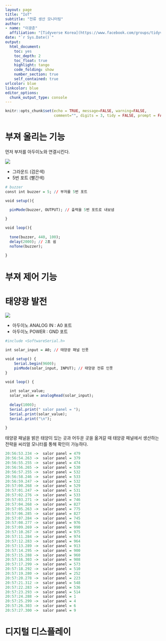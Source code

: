 ```yaml
---
layout: page
title: "IoT"
subtitle: "전류 생산 모니터링"
author:
- name: "이광춘"
  affiliation: "[Tidyverse Korea](https://www.facebook.com/groups/tidyverse/)"
date: "`r Sys.Date()`"
output:
  html_document: 
    toc: yes
    toc_depth: 2
    toc_float: true
    highlight: tango
    code_folding: show
    number_section: true
    self_contained: true
urlcolor: blue
linkcolor: blue
editor_options: 
  chunk_output_type: console
---
```


```r
knitr::opts_chunk$set(echo = TRUE, message=FALSE, warning=FALSE,
                      comment="", digits = 3, tidy = FALSE, prompt = FALSE, fig.align = 'center')

```

# 부져 울리는 기능 {#buzzer}

먼저 부저를 아두이노와 연결시킨다.

![](fig/buzzer.jpeg)

- 그라운드 (검은색)
- 5번 포트 (빨간색)

```r
# buzzer
const int buzzer = 5; // 부저를 5번 포트

void setup(){
 
  pinMode(buzzer, OUTPUT); // 출력을 5번 포트로 내보냄

}

void loop(){
 
  tone(buzzer, 440, 100);
  delay(2000); // 2초 쉼
  noTone(buzzer);
  
}
```

# 부져 제어 기능 {#buzzer-controller}

# 태양광 발전 {#generate-solar-energy}

![](fig/solar.jpeg)

- 아두이노 ANALOG IN : A0 포트
- 아두이노 POWER : GND 포트

```r
#include <SoftwareSerial.h>

int solar_input = A0; // 태양광 패널 인풋

void setup() {
    Serial.begin(9600);
    pinMode(solar_input, INPUT); // 태양광 전류 인풋
}

void loop() {
  
  int solar_value;
  solar_value = analogRead(solar_input);
  
  delay(1000);
  Serial.print(" salor panel = ");
  Serial.print(solar_value);
  Serial.print("\n");
  
}
```

태양광 패널을 밝은 태양이 있는 곳과 어두운 곳을 옮겨갈 때 태양광 패널에서 생산하는 전략을 씨리얼 모니터를 통해 확인이 가능하다.

```r
20:56:53.234 ->  salor panel = 479
20:56:54.263 ->  salor panel = 379
20:56:55.255 ->  salor panel = 474
20:56:56.265 ->  salor panel = 530
20:56:57.255 ->  salor panel = 532
20:56:58.246 ->  salor panel = 533
20:56:59.247 ->  salor panel = 532
20:57:00.268 ->  salor panel = 529
20:57:01.247 ->  salor panel = 531
20:57:02.276 ->  salor panel = 533
20:57:03.271 ->  salor panel = 746
20:57:04.268 ->  salor panel = 827
20:57:05.263 ->  salor panel = 775
20:57:06.285 ->  salor panel = 827
20:57:07.284 ->  salor panel = 745
20:57:08.277 ->  salor panel = 976
20:57:09.269 ->  salor panel = 990
20:57:10.267 ->  salor panel = 975
20:57:11.284 ->  salor panel = 974
20:57:12.283 ->  salor panel = 964
20:57:13.289 ->  salor panel = 913
20:57:14.295 ->  salor panel = 900
20:57:15.288 ->  salor panel = 960
20:57:16.303 ->  salor panel = 908
20:57:17.299 ->  salor panel = 573
20:57:18.292 ->  salor panel = 510
20:57:19.280 ->  salor panel = 252
20:57:20.278 ->  salor panel = 223
20:57:21.312 ->  salor panel = 548
20:57:22.283 ->  salor panel = 536
20:57:23.293 ->  salor panel = 514
20:57:24.288 ->  salor panel = 1
20:57:25.299 ->  salor panel = 4
20:57:26.303 ->  salor panel = 6
20:57:27.300 ->  salor panel = 9
```


# 디지털 디스플레이 {#digital-display}


